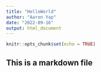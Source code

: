 ```yaml
---
title: "HelloWorld"
author: "Aaron Yap"
date: "2022-09-16"
output: html_document
---
```


```r
knitr::opts_chunk$set(echo = TRUE)
```

## This is a markdown file 



